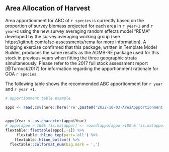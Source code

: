 ## Area Allocation of Harvest

Area apportionment for ABC of `r species` is currently based on the proportion of survey biomass projected for each area in `r year+1` and `r year+2` using the new survey averaging random effects model "REMA" developed by the survey averaging working group (see https://github.com/afsc-assessments/rema for more information).  A bridging exercise confirmed that this package, written in Template Model Builder, produces the same results as the ADMB-RE package used for this stock in previous years when fitting the three geographic strata simultaneously. Please refer to the 2017 full stock assessment report [@Turnock2017] for information regarding the apportionment rationale for GOA `r species`.
 
The following table shows the recommended ABC apportionment for `r year` and `r year +1`. 


```r
# apportionment table example

appo <- read.csv(here::here('re',paste0("2022-10-03-AreaAppportionment.csv")))
 

appo$Year <- as.character(appo$Year)
# appo[appo > 100& !is.na(appo)] <- round(appo[appo >100 & !is.na(appo)],0)
flextable::flextable(appo[,-1]) %>%
     flextable::hline_top(part='all') %>% 
    flextable::hline_bottom() %>%
  flextable::colformat_num(big.mark = ',')
 
```
 